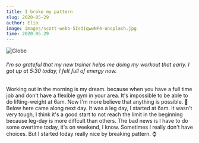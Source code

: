 ```yaml
---
title: I broke my pattern
slug: 2020-05-29
author: Elio
image: images/scott-webb-5IsdIqwwNP4-unsplash.jpg
time: 2020.05.29
---
```


![Globe](images/scott-webb-5IsdIqwwNP4-unsplash.jpg)

###### I'm so grateful that my new trainer helps me doing my workout that early. I got up at 5:30 today, I felt full of energy now.

Working out in the morning is my dream. because when you have a full time job and don't have a flexible gym in your area.
It's impossible to be able to do lifting-weight at 6am. Now I'm more believe that anything is possible.
🥇
Below here came along next day. It was a leg day, I started at 6am. It wasn't very tough, I think it's a good start to not reach the limit in the beginning because leg-day is more diffcult than others.
The bad news is I have to do some overtime today, it's on weekend, I know. Sometimes I really don't have choices. But I started today really nice by breaking pattern.
⌚️
